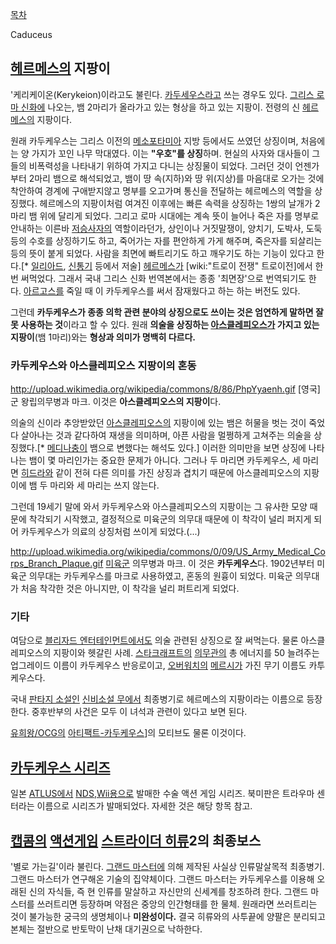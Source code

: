 [[목차]]

Caduceus

== [[헤르메스]]의 지팡이 ==
{{{#!html
<font size=600>☤</font>
}}}

'케리케이온(Kerykeion)이라고도 불린다. [[카두세우스]]라고 쓰는 경우도 있다. [[그리스 로마 신화]]에 나오는, 뱀 2마리가 올라가고 있는 형상을 하고 있는 지팡이. 전령의 신 [[헤르메스]]의 지팡이다. 

원래 카두케우스는 그리스 이전의 [[메소포타미아]] 지방 등에서도 쓰였던 상징이며, 처음에는 양 가지가 꼬인 나무 막대였다. 이는 '''"우호"를 상징'''하며. 현실의 사자와 대사들이 그들의 비폭력성을 나타내기 위하여 가지고 다니는 상징물이 되었다. 그러던 것이 언젠가부터 2마리 뱀으로 해석되었고, 뱀이 땅 속(지하)와 땅 위(지상)를 마음대로 오가는 것에 착안하여 경계에 구애받지않고 명부를 오고가며 통신을 전달하는 헤르메스의 역할을 상징했다. 헤르메스의 지팡이처럼 여겨진 이후에는 빠른 속력을 상징하는 1쌍의 날개가 2마리 뱀 위에 달리게 되었다. 그리고 로마 시대에는 계속 뜻이 늘어나 죽은 자를 명부로 안내하는 이른바 [[저승사자]]의 역할이라던가, 상인이나 거짓말쟁이, 양치기, 도박사, 도둑 등의 수호를 상징하기도 하고, 죽어가는 자를 편안하게 가게 해주며, 죽은자를 되살리는 등의 뜻이 붙게 되었다. 사람을 최면에 빠트리기도 하고 깨우기도 하는 기능이 있다고 한다.[* [[일리아드]], [[신통기]] 등에서 저술] [[헤르메스]]가 [wiki:"트로이 전쟁" 트로이전]에서 한번 써먹었다. 그래서 국내 그리스 신화 번역본에서는 종종 '최면장'으로 번역되기도 한다. [[아르고스]]를 죽일 때 이 카두케우스를 써서 잠재웠다고 하는 하는 버전도 있다.

그런데 '''카두케우스가 종종 의학 관련 분야의 상징으로도 쓰이는 것은 엄연하게 말하면 잘못 사용하는 것'''이라고 할 수 있다. 원래 '''의술을 상징하는 [[아스클레피오스]]가 가지고 있는 지팡이'''(뱀 1마리)와는 '''형상과 의미가 명백히 다르다.'''

=== 카두케우스와 아스클레피오스 지팡이의 혼동 ===
http://upload.wikimedia.org/wikipedia/commons/8/86/PhpYyaenh.gif
[영국]군 왕립의무병과 마크. 이것은 '''아스클레피오스의 지팡이'''다.

의술의 신이라 추앙받았던 [[아스클레피오스]]의 지팡이에 있는 뱀은 허물을 벗는 것이 죽었다 살아나는 것과 같다하여 재생을 의미하며, 아픈 사람을 멀쩡하게 고쳐주는 의술을 상징했다.[* [[메디나충]]이 뱀으로 변했다는 해석도 있다.] 이러한 의미만을 보면 상징에 나타나는 뱀이 몇 마리인가는 중요한 문제가 아니다. 그러나 두 마리면 카두케우스, 세 마리면 [[히드라]]와 같이 전혀 다른 의미를 가진 상징과 겹치기 때문에 아스클레피오스의 지팡이에 뱀 두 마리와 세 마리는 쓰지 않는다.

그런데 19세기 말에 와서 카두케우스와 아스클레피오스의 지팡이는 그 유사한 모양 때문에 착각되기 시작했고, 결정적으로 미육군의 의무대 때문에 이 착각이 널리 퍼지게 되어 카두케우스가 의료의 상징처럼 쓰이게 되었다.(...)

http://upload.wikimedia.org/wikipedia/commons/0/09/US_Army_Medical_Corps_Branch_Plaque.gif
[[미육군]] 의무병과 마크. 이 것은 '''카두케우스'''다. 1902년부터 미육군 의무대는 카두케우스를 마크로 사용하였고, 혼동의 원흉이 되었다. 미육군 의무대가 처음 착각한 것은 아니지만, 이 착각을 널리 퍼트리게 되었다.

=== 기타 ===
여담으로 [[블리자드 엔터테인먼트]]에서도 의술 관련된 상징으로 잘 써먹는다. 물론 아스클레피오스의 지팡이와 헷갈린 사례. [[스타크래프트]]의 [[의무관]]의 총 에너지를 50 늘려주는 업그레이드 이름이 카두케우스 반응로이고, [[오버워치]]의 [[메르시]]가 가진 무기 이름도 카투케우스다.

국내 [[판타지 소설]]인 [[신비소설 무]]에서 최종병기로 헤르메스의 지팡이라는 이름으로 등장한다. 중후반부의 사건은 모두 이 녀석과 관련이 있다고 보면 된다.

[[유희왕/OCG]]의 [[아티팩트(유희왕)|아티팩트-카두케우스]]]의 모티브도 물론 이것이다.


== [[카두케우스 시리즈]] ==
일본 [[ATLUS]]에서 [[NDS]],[[Wii]]용으로 발매한 수술 액션 게임 시리즈. 북미판은 트라우마 센터라는 이름으로 시리즈가 발매되었다. 자세한 것은 해당 항목 참고.


== [[캡콤]]의 [[액션게임]] [[스트라이더 히류]]2의 최종보스 ==
'별로 가는길'이라 불린다. [[그랜드 마스터]]에 의해 제작된 사실상 인류말살목적 최종병기. 그랜드 마스터가 연구해온 기술의 집약체이다. 그랜드 마스터는 카두케우스를 이용해 오래된 신의 자식들, 즉 현 인류를 말살하고 자신만의 신세계를 창조하려 한다. 그랜드 마스터를 쓰러트리면 등장하며 약점은 중앙의 인간형태를 한 물체. 원래라면 쓰러트리는 것이 불가능한 궁극의 생명체이나 '''미완성이다.''' 결국 히류와의 사투끝에 양팔은 분리되고 본체는 절반으로 반토막이 난채 대기권으로 낙하한다.
